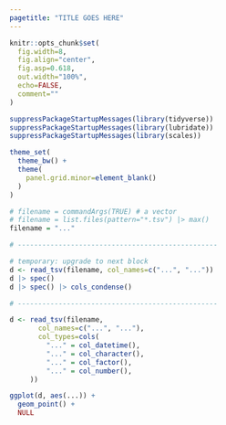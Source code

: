 ```yaml
---
pagetitle: "TITLE GOES HERE"
---
```


```r

knitr::opts_chunk$set(
  fig.width=8,
  fig.align="center",
  fig.asp=0.618,
  out.width="100%",
  echo=FALSE,
  comment=""
)

suppressPackageStartupMessages(library(tidyverse))
suppressPackageStartupMessages(library(lubridate))
suppressPackageStartupMessages(library(scales))

theme_set(
  theme_bw() +
  theme(
    panel.grid.minor=element_blank()
  )
)

```

```r

# filename = commandArgs(TRUE) # a vector
# filename = list.files(pattern="*.tsv") |> max()
filename = "..."

# -------------------------------------------------

# temporary: upgrade to next block
d <- read_tsv(filename, col_names=c("...", "..."))
d |> spec()
d |> spec() |> cols_condense()

# -------------------------------------------------

d <- read_tsv(filename,
       col_names=c("...", "..."),
       col_types=cols(
         "..." = col_datetime(),
         "..." = col_character(),
         "..." = col_factor(),
         "..." = col_number(),
     ))

```

```r

ggplot(d, aes(...)) +
  geom_point() +
  NULL

```

